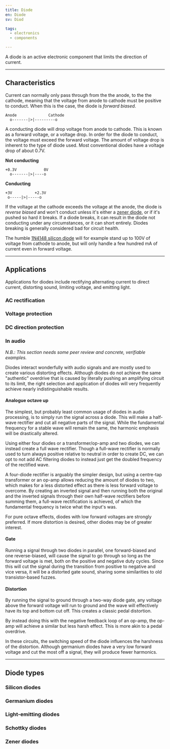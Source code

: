 ```yaml
---
title: Diode
en: Diode
sv: Diod

tags:
  - electronics
  - components

---
```


A diode is an active electronic component that limits the direction of current.

---

## Characteristics

Current can normally only pass through from the the anode, to the the cathode,
meaning that the voltage from anode to cathode must be positive to conduct.
When this is the case, the diode is *forward biased*.

```
Anode              Cathode
  o-------|>|---------o
```

A conducting diode will drop voltage from anode to cathode. This is known as a
forward voltage, or a voltage drop. In order for the diode to conduct, the
voltage must exceed the forward voltage. The amount of voltage drop is inherent
to the type of diode used. Most conventional diodes have a voltage drop of
about 0.7V.

**Not conducting**
```
+0.3V            0V
  o-------|>|----o
```

**Conducting**
```
+3V          +2.3V
 o-----|>|-----o
```

If the voltage at the cathode exceeds the voltage at the anode, the diode is
*reverse biased* and won't conduct unless it's either a [zener
diode](#Zener_diodes), or if it's pushed so hard it breaks. If a diode breaks,
it can result in the diode not conducting under any circumstances, or it can
short entirely. Diodes breaking is generally considered bad for circuit health.

The humble [1N4148 silicon
diode](https://en.wikipedia.org/wiki/1N4148_signal_diode) will for example
stand up to 100V of voltage from cathode to anode, but will only handle a few
hundred mA of current even in forward voltage.

---

## Applications

Applications for diodes include rectifying alternating current to direct
current, distorting sound, limiting voltage, and emitting light.

### AC rectification

### Voltage protection

### DC direction protection

### In audio

*N.B.: This section needs some peer review and concrete, verifiable examples.*

Diodes interact wonderfully with audio signals and are mostly used to create
various distorting effects. Although diodes do not achieve the same "authentic"
overdrive that is caused by literally pushing an amplifying circuit to its
limit, the right selection and application of diodes will very frequently
achieve nearly indistinguishable results.

#### Analogue octave up

The simplest, but probably least common usage of diodes in audio processing, is
to simply run the signal across a diode. This will make a half-wave rectifier
and cut all negative parts of the signal. While the fundamental frequency for a
stable wave will remain the same, the harmonic emphasis will be drastically
altered.

Using either four diodes or a transformer/op-amp and two diodes, we can instead
create a full wave rectifier. Though a full-wave rectifier is normally used to
turn always positive relative to neutral in order to create DC, we can opt to
not add AC filtering diodes to instead just get the doubled frequency of the
rectified wave.

A four-diode rectifier is arguably the simpler design, but using a centre-tap
transformer or an op-amp allows reducing the amount of diodes to two, which
makes for a less distorted effect as there is less forward voltage to overcome.
By creating an inverted signal and then running both the original and the
inverted signals through their own half-wave rectifiers before summing them, a
full-wave rectification is achieved, of which the fundamental frequency is
twice what the input's was.

For pure octave effects, diodes with low forward voltages are strongly
preferred. If more distortion is desired, other diodes may be of greater
interest.

#### Gate

Running a signal through two diodes in parallel, one forward-biased and one
reverse-biased, will cause the signal to go through so long as the forward
voltage is met, both on the positive and negative duty cycles. Since this will
cut the signal during the transition from positive to negative and vice versa,
it will be a distorted gate sound, sharing some similarities to old
transistor-based fuzzes.

#### Distortion

By running the signal to ground through a two-way diode gate, any voltage above
the forward voltage will run to ground and the wave will effectively have its
top and bottom cut off. This creates a classic pedal distortion.

By instead doing this with the negative feedback loop of an op-amp, the op-amp
will achieve a similar but less harsh effect. This is more akin to a pedal
overdrive.

In these circuits, the switching speed of the diode influences the harshness of
the distortion. Although germanium diodes have a very low forward voltage and
cut the most off a signal, they will produce fewer harmonics.

---

## Diode types

### Silicon diodes

### Germanium diodes

### Light-emitting diodes

### Schottky diodes

### Zener diodes

